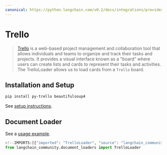 ```yaml
---
canonical: https://python.langchain.com/v0.2/docs/integrations/providers/trello/
---
```


# Trello

> [Trello](https://www.atlassian.com/software/trello) is a web-based project management and collaboration tool that allows individuals and teams to organize and track their tasks and projects. It provides a visual interface known as a "board" where users can create lists and cards to represent their tasks and activities.
The TrelloLoader allows us to load cards from a `Trello` board.

## Installation and Setup

```bash
pip install py-trello beautifulsoup4
```

See [setup instructions](/docs/integrations/document_loaders/trello).

## Document Loader

See a [usage example](/docs/integrations/document_loaders/trello).

```python
<!--IMPORTS:[{"imported": "TrelloLoader", "source": "langchain_community.document_loaders", "docs": "https://api.python.langchain.com/en/latest/document_loaders/langchain_community.document_loaders.trello.TrelloLoader.html", "title": "Trello"}]-->
from langchain_community.document_loaders import TrelloLoader
```